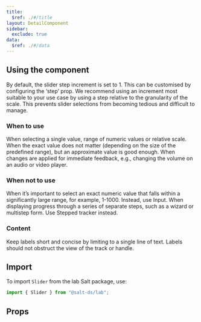```yaml
---
title:
  $ref: ./#/title
layout: DetailComponent
sidebar:
  exclude: true
data:
  $ref: ./#/data
---
```


## Using the component

By default, the slider step increment is set to 1. This can be customised by configuring the ‘step’ prop. We recommend using an increment most suitable to your use case by using a step relative to the granularity of the scale. This prevents slider selections from becoming tedious and difficult to manage.

### When to use

When selecting a single value, range of numeric values or relative scale.
When the exact value does not matter (depending on the size of the predefined range), but an approximate value is good enough.
When changes are applied for immediate feedback, e.g., changing the volume on an audio or video player.

### When not to use

When it’s important to select an exact numeric value that falls within a significantly large range, for example, 1-1000. Instead, use Input.
When displaying progress through a series of separate steps, such as a wizard or multistep form. Use Stepped tracker instead.

### Content

Keep labels short and concise by limiting to a single line of text.
Labels should not obstruct the view of the track or handle.

## Import

To import `Slider` from the lab Salt package, use:

```js
import { Slider } from "@salt-ds/lab";
```

## Props

<PropsTable packageName="lab" componentName="Slider" />
